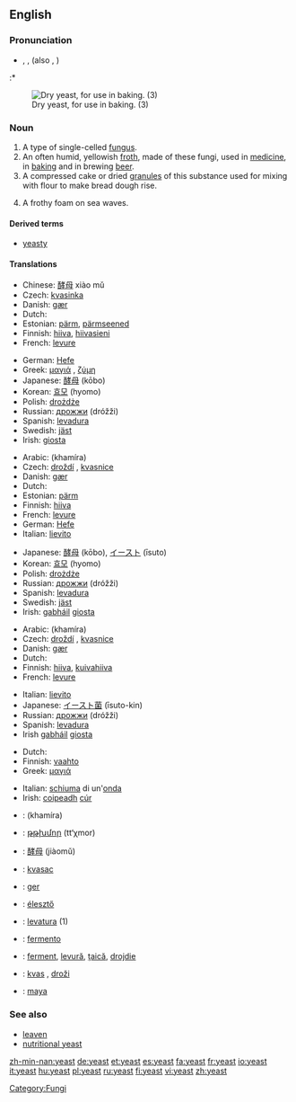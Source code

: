 {{wikipedia}}
==English==

===Pronunciation===
* {{AHD|yēst}}, {{IPA|/jiːst/}}, {{SAMPA|/ji:st/}} (also {{IPA|/iːst/}}, {{SAMPA|/iːst/}})
:* {{rhymes|iːst}}

[[Image:Dry yeast.jpg|thumb|right|Dry yeast, for use in baking. (3)]]

===Noun===
{{en-noun|s|-}}

# A type of single-celled [[fungus]].
# An often humid, yellowish [[froth]], made of these fungi, used in [[medicine]], in [[baking]] and in brewing [[beer]].
# A compressed cake or dried [[granule]]s of this substance used for mixing with flour to make bread dough rise.
# {{figuratively}} A frothy foam on sea waves.

====Derived terms====
*[[yeasty]]

====Translations====
{{trans-top|fungus}}
*Chinese: [[酵母]] xiào mǔ
*Czech: [[kvasinka]] {{f}}
*Danish: [[gær]] {{c}}
*Dutch: {{t+|nl|gist|m}}
*Estonian: [[pärm]], [[pärmseened]]
*Finnish: [[hiiva]], [[hiivasieni]]
*French: [[levure]] {{f}}
{{trans-mid}}
*German: [[Hefe]] {{f}}
*Greek: [[μαγιά]] {{f}}, [[ζύμη]] {{f}}
*Japanese: [[酵母]] (kōbo)
*Korean: [[효모]] (hyomo)
*Polish: [[drożdże]] {{fpl}}
*Russian: [[дрожжи]] (dróžži) {{fpl}}
*Spanish: [[levadura]] {{f}}
*Swedish: [[jäst]]
*Irish: [[giosta]] {{m}}
{{trans-bottom}}

{{trans-top|froth used in medicine, baking and brewing}}
*Arabic: {{ARchar|[[خميرة]]}} (khamíra) {{f}}
*Czech: [[droždí]] {{n}}, [[kvasnice]] {{fpl}}
*Danish: [[gær]] {{c}}
*Dutch: {{t+|nl|gist|m}}
*Estonian: [[pärm]]
*Finnish: [[hiiva]]
*French: [[levure]] {{f}}
*German: [[Hefe]] {{f}}
*Italian: [[lievito]] {{m}}
{{trans-mid}}
*Japanese: [[酵母]] (kōbo), [[イースト]] (īsuto)
*Korean: [[효모]] (hyomo)
*Polish: [[drożdże]] {{fpl}}
*Russian: [[дрожжи]] (dróžži) {{fpl}}
*Spanish: [[levadura]] {{f}}
*Swedish: [[jäst]]
*Irish: [[gabháil]] {{f}} [[giosta]] {{m}}
{{trans-bottom}}

{{trans-top|cake or dried granules used to make bread dough rise}}
*Arabic: {{ARchar|[[خميرة]]}} (khamíra) {{f}}
*Czech: [[droždí]] {{n}}, [[kvasnice]] {{fpl}}
*Danish: [[gær]] {{c}}
*Dutch: {{t+|nl|gist|m}}
*Finnish: [[hiiva]], [[kuivahiiva]]
*French: [[levure]] {{f}}
{{trans-mid}}
*Italian: [[lievito]] {{m}}
*Japanese: [[イースト菌]] (īsuto-kin)
*Russian: [[дрожжи]] (dróžži) {{fpl}}
*Spanish: [[levadura]] {{f}}
*Irish [[gabháil]] {{f}} [[giosta]] {{m}}
{{trans-bottom}}

{{trans-top|frothy foam}}
*Dutch: {{t|nl|schuim|n}}
*Finnish: [[vaahto]]
*Greek: [[μαγιά]] {{f}}
{{trans-mid}}
*Italian: [[schiuma]] di un'[[onda]] {{f}}
*Irish: [[coipeadh]] {{m}} [[cúr]] {{m}}
{{trans-bottom}}

{{checktrans}}
{{trans-top|Translations to be checked}}
*{{ttbc|Arabic}}: {{ARchar|[[خميرة]]}} (khamíra) {{f}}
*{{ttbc|Armenian}}: [[թթխմոր]] (tt‘χmor)
*{{ttbc|Chinese}}: [[酵母]] (jiàomǔ)
*{{ttbc|Croatian}}: [[kvasac]] {{m}}
*{{ttbc|Faroese}}: [[ger]]
*{{ttbc|Hungarian}}: [[élesztő]]
{{trans-mid}}
*{{ttbc|Interlingua}}: [[levatura]] (1)
*{{ttbc|Portuguese}}: [[fermento]] {{m}}
*{{ttbc|Romanian}}: [[ferment]], [[levură]], [[ţaică]], [[drojdie]]
*{{ttbc|Slovene}}: [[kvas]] {{m}}, [[droži]] {{fpl}}
*{{ttbc|Turkish}}: [[maya]]
{{trans-bottom}}

===See also===
*[[leaven]]
*[[nutritional yeast]]

[[Category:Fungi]]

[[zh-min-nan:yeast]]
[[de:yeast]]
[[et:yeast]]
[[es:yeast]]
[[fa:yeast]]
[[fr:yeast]]
[[io:yeast]]
[[it:yeast]]
[[hu:yeast]]
[[pl:yeast]]
[[ru:yeast]]
[[fi:yeast]]
[[vi:yeast]]
[[zh:yeast]]
